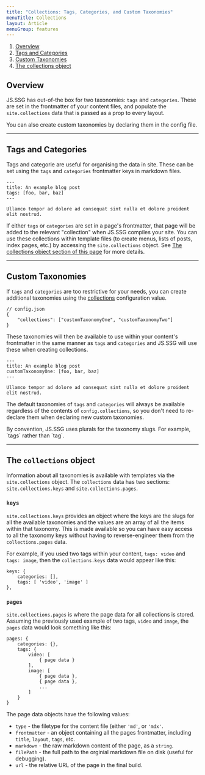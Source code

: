 ```yaml
---
title: "Collections: Tags, Categories, and Custom Taxonomies"
menuTitle: Collections
layout: Article
menuGroup: features
---
```


1. [Overview](#overview)
2. [Tags and Categories](#tags-and-categories)
3. [Custom Taxonomies](#custom-taxonomies)
4. [The collections object](#the-collections-object)

## Overview

JS.SSG has out-of-the box for two taxonomies: `tags` and `categories`. These are set in the frontmatter of your content files, and populate the `site.collections` data that is passed as a prop to every layout.

You can also create custom taxonomies by declaring them in the config file.

---

## Tags and Categories

Tags and categorie are useful for organising the data in site. These can be set using the `tags` and `categories` frontmatter keys in markdown files.

```
---
title: An example blog post
tags: [foo, bar, baz]
---

Ullamco tempor ad dolore ad consequat sint nulla et dolore proident elit nostrud.
```

<Callout message="`tags` and `categories` (and custom taxonomies) can accept either a single string value or an array of strings. Both `tags: foo` and `tags: [ foo, bar]` are valid." />

If either `tags` or `categories` are set in a page's frontmatter, that page will be added to the relevant "collection" when JS.SSG compiles your site. You can use these collections within template files (to create menus, lists of posts, index pages, etc.) by accessing the `site.collections` object. See [The collections object section of this page](#the-collections-object) for more details.

---

## Custom Taxonomies

If `tags` and `categories` are too restrictive for your needs, you can create additional taxonomies using the [collections](/configuration/#collections) configuration value.

```
// config.json
{
    "collections": ["customTaxonomyOne", "customTaxonomyTwo"]
}
```

These taxonomies will then be available to use within your content's frontmatter in the same manner as `tags` and `categories` and JS.SSG will use these when creating collections.

```
---
title: An example blog post
customTaxonomyOne: [foo, bar, baz]
---

Ullamco tempor ad dolore ad consequat sint nulla et dolore proident elit nostrud.
```

The default taxonomies of `tags` and `categories` will always be available regardless of the contents of `config.collections`, so you don't need to re-declare them when declaring new custom taxonomies.

<Callout>
    By convention, JS.SSG uses plurals for the taxonomy slugs. For example,
    `tags` rather than `tag`.
</Callout>

---

## The `collections` object

Information about all taxonomies is available with templates via the `site.collections` object. The `collections` data has two sections: `site.collections.keys` and `site.collections.pages`.

### `keys`

`site.collections.keys` provides an object where the keys are the slugs for all the available taxonomies and the values are an array of all the items within that taxonomy. This is made available so you can have easy access to all the taxonomy keys without having to reverse-engineer them from the `collections.pages` data.

For example, if you used two tags within your content, `tags: video` and `tags: image`, then the `collections.keys` data would appear like this:

```
keys: {
    categories: [],
    tags: [ 'video', 'image' ]
},
```

### `pages`

`site.collections.pages` is where the page data for all collections is stored. Assuming the previously used example of two tags, `video` and `image`, the `pages` data would look something like this:

```
pages: {
    categories: {},
    tags: {
        video: [
            { page data }
        ],
        image: [
            { page data },
            { page data },
            ...
        ]
    }
}
```

The page data objects have the following values:

-   `type` - the filetype for the content file (either `'md'`, or `'mdx'`.
-   `frontmatter` - an object containing all the pages frontmatter, including `title`, `layout`, `tags`, etc.
-   `markdown` - the raw markdown content of the page, as a `string`.
-   `filePath` - the full path to the orginial markdown file on disk (useful for debugging).
-   `url` - the relative URL of the page in the final build.
